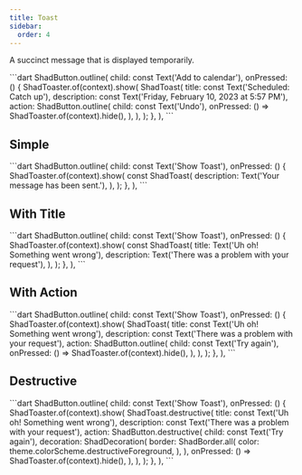 ```yaml
---
title: Toast
sidebar:
  order: 4
---
```



A succinct message that is displayed temporarily.

<Preview src="https://shadcn-ui-playground.web.app/toast?style=schedule" minHeight="400px">
 ```dart
ShadButton.outline(
  child: const Text('Add to calendar'),
  onPressed: () {
    ShadToaster.of(context).show(
      ShadToast(
        title: const Text('Scheduled: Catch up'),
        description:
            const Text('Friday, February 10, 2023 at 5:57 PM'),
        action: ShadButton.outline(
          child: const Text('Undo'),
          onPressed: () => ShadToaster.of(context).hide(),
        ),
      ),
    );
  },
),
```
</Preview>

## Simple

<Preview src="https://shadcn-ui-playground.web.app/toast?style=simple" minHeight="400px">
 ```dart
ShadButton.outline(
  child: const Text('Show Toast'),
  onPressed: () {
    ShadToaster.of(context).show(
      const ShadToast(
        description: Text('Your message has been sent.'),
      ),
    );
  },
),
```
</Preview>

## With Title

<Preview src="https://shadcn-ui-playground.web.app/toast?style=withTitle" minHeight="400px">
 ```dart
ShadButton.outline(
  child: const Text('Show Toast'),
  onPressed: () {
    ShadToaster.of(context).show(
      const ShadToast(
        title: Text('Uh oh! Something went wrong'),
        description:
            Text('There was a problem with your request'),
      ),
    );
  },
),
```
</Preview>

## With Action

<Preview src="https://shadcn-ui-playground.web.app/toast?style=withAction" minHeight="400px">
 ```dart
ShadButton.outline(
  child: const Text('Show Toast'),
  onPressed: () {
    ShadToaster.of(context).show(
      ShadToast(
        title: const Text('Uh oh! Something went wrong'),
        description:
            const Text('There was a problem with your request'),
        action: ShadButton.outline(
          child: const Text('Try again'),
          onPressed: () => ShadToaster.of(context).hide(),
        ),
      ),
    );
  },
),
```
</Preview>

## Destructive

<Preview src="https://shadcn-ui-playground.web.app/toast?style=destructive" minHeight="400px">
```dart
ShadButton.outline(
  child: const Text('Show Toast'),
  onPressed: () {
    ShadToaster.of(context).show(
      ShadToast.destructive(
        title: const Text('Uh oh! Something went wrong'),
        description:
            const Text('There was a problem with your request'),
        action: ShadButton.destructive(
          child: const Text('Try again'),
          decoration: ShadDecoration(
            border: ShadBorder.all(
              color: theme.colorScheme.destructiveForeground,
            ),
          ),
          onPressed: () => ShadToaster.of(context).hide(),
        ),
      ),
    );
  },
),
```
</Preview>
